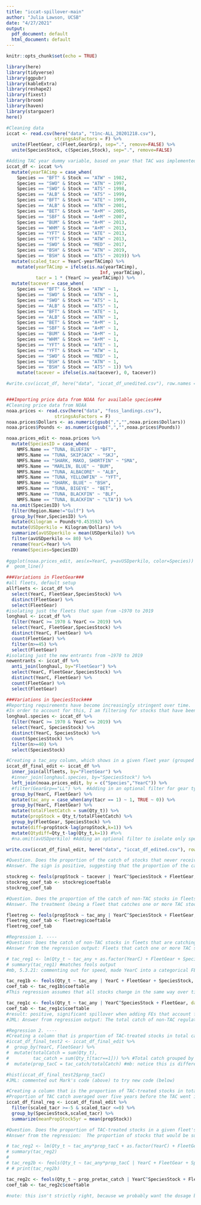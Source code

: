 ```yaml
---
title: "iccat-spillover-main"
author: "Julia Lawson, UCSB"
date: "4/27/2021"
output:
  pdf_document: default
  html_document: default
---
```


```r
knitr::opts_chunk$set(echo = TRUE)

library(here)
library(tidyverse)
library(ggpubr)
library(kableExtra)
library(reshape2)
library(fixest)
library(broom)
library(haven)
library(stargazer)
here()

#Cleaning data
iccat <- read.csv(here("data", "t1nc-ALL_20201218.csv"),
                  stringsAsFactors = F) %>% 
  unite(FleetGear, c(Fleet,GearGrp), sep=".", remove=FALSE) %>% 
  unite(SpeciesStock, c(Species,Stock), sep=".", remove=FALSE)

#Adding TAC year dummy variable, based on year that TAC was implemented (yearTACimp)
iccat_df <- iccat %>%
  mutate(yearTACimp = case_when(
    Species == "BFT" & Stock == "ATW" ~ 1982,
    Species == "SWO" & Stock == "ATN" ~ 1997,
    Species == "SWO" & Stock == "ATS" ~ 1998,
    Species == "ALB" & Stock == "ATS" ~ 1999,
    Species == "BFT" & Stock == "ATE" ~ 1999,
    Species == "ALB" & Stock == "ATN" ~ 2001,
    Species == "BET" & Stock == "A+M" ~ 2005,
    Species == "SBF" & Stock == "A+M" ~ 2007,
    Species == "BUM" & Stock == "A+M" ~ 2013,
    Species == "WHM" & Stock == "A+M" ~ 2013,
    Species == "YFT" & Stock == "ATE" ~ 2013,
    Species == "YFT" & Stock == "ATW" ~ 2013,
    Species == "SWO" & Stock == "MED" ~ 2017,
    Species == "BSH" & Stock == "ATN" ~ 2019,
    Species == "BSH" & Stock == "ATS" ~ 2019)) %>%
  mutate(scaled_tacr = YearC-yearTACimp) %>% 
    mutate(yearTACimp = ifelse(is.na(yearTACimp), 
                                   Inf, yearTACimp),
           tacr = 1 * (YearC >= yearTACimp)) %>%
  mutate(tacever = case_when(
    Species == "BFT" & Stock == "ATW" ~ 1,
    Species == "SWO" & Stock == "ATN" ~ 1,
    Species == "SWO" & Stock == "ATS" ~ 1,
    Species == "ALB" & Stock == "ATS" ~ 1,
    Species == "BFT" & Stock == "ATE" ~ 1,
    Species == "ALB" & Stock == "ATN" ~ 1,
    Species == "BET" & Stock == "A+M" ~ 1,
    Species == "SBF" & Stock == "A+M" ~ 1,
    Species == "BUM" & Stock == "A+M" ~ 1,
    Species == "WHM" & Stock == "A+M" ~ 1,
    Species == "YFT" & Stock == "ATE" ~ 1,
    Species == "YFT" & Stock == "ATW" ~ 1,
    Species == "SWO" & Stock == "MED" ~ 1,
    Species == "BSH" & Stock == "ATN" ~ 1,
    Species == "BSH" & Stock == "ATS" ~ 1)) %>%
    mutate(tacever = ifelse(is.na(tacever), 0, tacever))

#write.csv(iccat_df, here("data", "iccat_df_unedited.csv"), row.names = F)


###Importing price data from NOAA for available species###
#Cleaning price data from NOAA
noaa.prices <- read.csv(here("data", "foss_landings.csv"),
                  stringsAsFactors = F)
noaa.prices$Dollars <- as.numeric(gsub(",","",noaa.prices$Dollars))
noaa.prices$Pounds <- as.numeric(gsub(",","",noaa.prices$Pounds))

noaa.prices_edit <- noaa.prices %>% 
  mutate(SpeciesID = case_when(
    NMFS.Name == "TUNA, BLUEFIN" ~ "BFT",
    NMFS.Name == "TUNA, SKIPJACK" ~ "SKJ",
    NMFS.Name == "SHARK, MAKO, SHORTFIN" ~ "SMA",
    NMFS.Name == "MARLIN, BLUE" ~ "BUM",
    NMFS.Name == "TUNA, ALBACORE" ~ "ALB",
    NMFS.Name == "TUNA, YELLOWFIN" ~ "YFT",
    NMFS.Name == "SHARK, BLUE" ~ "BSH",
    NMFS.Name == "TUNA, BIGEYE" ~ "BET",
    NMFS.Name == "TUNA, BLACKFIN" ~ "BLF",
    NMFS.Name == "TUNA, BLACKFIN" ~ "LTA")) %>% 
  na.omit(SpeciesID) %>% 
  filter(Region.Name!="Gulf") %>% 
  group_by(Year,SpeciesID) %>% 
  mutate(Kilogram = Pounds*0.453592) %>% 
  mutate(USDperkilo = Kilogram/Dollars) %>% 
  summarize(avUSDperkilo = mean(USDperkilo)) %>% 
  filter(avUSDperkilo <= 80) %>% 
  rename(YearC=Year) %>% 
  rename(Species=SpeciesID)
  
#ggplot(noaa.prices_edit, aes(x=YearC, y=avUSDperkilo, color=Species)) +
#  geom_line()

```

```r

###Variations in FleetGear###
#all fleets, default setup
allfleets <- iccat_df %>% 
  select(YearC, FleetGear,SpeciesStock) %>% 
  distinct(FleetGear) %>% 
  select(FleetGear)
#isolating just the fleets that span from ~1970 to 2019
longhaul <- iccat_df %>% 
  filter(YearC >= 1970 & YearC <= 2019) %>% 
  select(YearC, FleetGear,SpeciesStock) %>% 
  distinct(YearC, FleetGear) %>% 
  count(FleetGear) %>% 
  filter(n>=45) %>% 
  select(FleetGear)
#isolating just the new entrants from ~1970 to 2019
newentrants <- iccat_df %>% 
  anti_join(longhaul, by="FleetGear") %>% 
  select(YearC, FleetGear,SpeciesStock) %>% 
  distinct(YearC, FleetGear) %>% 
  count(FleetGear) %>%
  select(FleetGear)

###Variations in SpeciesStock###
#Reporting requirements have become increasingly stringent over time.
#In order to account for this, I am filtering for stocks that have been reported to ICCAT for at least 40 years (~1979 to 2019)
longhaul.species <- iccat_df %>% 
  filter(YearC >= 1970 & YearC <= 2019) %>% 
  select(YearC, SpeciesStock) %>% 
  distinct(YearC, SpeciesStock) %>% 
  count(SpeciesStock) %>% 
  filter(n>=40) %>% 
  select(SpeciesStock)

```


```r

#Creating a tac_any column, which shows in a given fleet year (grouped by FleetGear and YearC) if there are any stocks that are catch regulated (1 if at least one TAC-regulated stock is in the catch, 0 if none)
iccat_df_final_edit <- iccat_df %>% 
  inner_join(allfleets, by="FleetGear") %>%
  #inner_join(longhaul.species, by="SpeciesStock") %>% 
  left_join(noaa.prices_edit, by = c("Species","YearC")) %>% 
  #filter(GearGrp=="LL") %>%  #Adding in an optional filter for gear type (LL=long line; PS=purse seine)
  group_by(YearC, FleetGear) %>% 
  mutate(tac_any = case_when(any(tacr == 1) ~ 1, TRUE ~ 0)) %>% 
  group_by(YearC, FleetGear) %>% 
  mutate(totalFleetCatch = sum(Qty_t)) %>%
  mutate(propStock = Qty_t/totalFleetCatch) %>% 
  group_by(FleetGear, SpeciesStock) %>% 
  mutate(diff=propStock-lag(propStock,k=1)) %>%
  mutate(Qtydiff=Qty_t-lag(Qty_t,k=1)) #%>% 
  #na.omit(avUSDperkilo) #Adding an optional filter to isolate only species with NOAA price data

write.csv(iccat_df_final_edit, here("data", "iccat_df_edited.csv"), row.names = F)

```

```r
#Question. Does the proportion of the catch of stocks that never receive a TAC increase or decrease relative to the catch of stocks that eventually receive a TAC?
#Answer. The sign is positive, suggesting that the proportion of the catch of non-TAC stocks increases following TAC implementation. However the difference is not statistically significant, suggesting that the effect of this leakage is minimal.

stockreg <- feols(propStock ~ tacever | YearC^SpeciesStock + FleetGear, data = filter(iccat_df_final_edit, tacr==0))
stockreg_coef_tab <- stockreg$coeftable
stockreg_coef_tab 

```

```r
#Question. Does the proportion of the catch of non-TAC stocks in fleets that are catching one or more TAC stock increase or decrease relative to the catch of non-TAC stocks in fleets that do not catch any TAC stocks?
#Answer. The treatment (being a fleet that catches one or more TAC stock) catch of non-TAC stocks in fleets that are catching one or more TAC stock increase 

fleetreg <- feols(propStock ~ tac_any | YearC^SpeciesStock + FleetGear, data = filter(iccat_df_final_edit, tacr==0))
fleetreg_coef_tab <- fleetreg$coeftable
fleetreg_coef_tab

```

```r

#Regression 1. ----
#Question: Does the catch of non-TAC stocks in fleets that are catching one or more TAC stock increase or decrease relative to the catch of non-TAC stocks in fleets that do not catch any TAC stocks?
#Answer from the regression output: Fleets that catch one or more TAC stock increase their catch by 10.89 metric tons, relative to fleets that do not catch any TAC stocks.

# tac_reg1 <- lm(Qty_t ~ tac_any + as.factor(YearC) + FleetGear + SpeciesStock, data = filter(iccat_df_final_edit, tacr==0))
# summary(tac_reg1) #matches feols output
#mb, 5.3.21: commenting out for speed, made YearC into a categorical FE

tac_reg1b <- feols(Qty_t ~ tac_any | YearC + FleetGear + SpeciesStock, data = filter(iccat_df_final_edit, tacr==0))
coef_tab <- tac_reg1b$coeftable
#This regression assumes that all stocks change in the same way over time (this is the YearC fixed effect on its own)

tac_reg1c <- feols(Qty_t ~ tac_any | YearC^SpeciesStock + FleetGear, data = filter(iccat_df_final_edit, tacr==0)) #mb: adding year-by-speciesstock FEs
coef_tab <- tac_reg1c$coeftable
#result: positive, significant spillover when adding FEs that account for variations in stock-by-year
#JML: Answer from regression output: The total catch of non-TAC regulated stocks (SpeciesStock) increases by 113.40 metric tons for fleets (FleetGear) that catch at least one TAC managed stock (tac_any = 1), when SpeciesStock is interacted with year (when we allow for each stock to individually vary over time). 

#Regression 2. ----
#Creating a column that is proportion of TAC-treated stocks in total catch (prop_tacC).
#iccat_df_final_test2 <- iccat_df_final_edit %>% 
#  group_by(YearC, FleetGear) %>% 
#  mutate(totalCatch = sum(Qty_t),
#         tac_catch = sum(Qty_t[tacr==1])) %>% #Total catch grouped by FleetGear and YearC
#  mutate(prop_tacC = tac_catch/totalCatch) #mb: notice this is different

#hist(iccat_df_final_test2$prop_tacC)
#JML: commented out Mark's code (above) to try new code (below)

#Creating a column that is the proportion of TAC-treated stocks in total catch in years prior to when the TAC went into effect (prop_tacCpre)
#Proportion of TAC catch averaged over five years before the TAC went into effect for each stock
iccat_df_final_reg <- iccat_df_final_edit %>% 
  filter(scaled_tacr >=-5 & scaled_tacr <=0) %>% 
  group_by(SpeciesStock,scaled_tacr) %>% 
  summarize(meanPropStock5yr = mean(propStock)) 

#Question. Does the proportion of TAC-treated stocks in a given fleet's total catch increase or decrease relative to the proportion of non-TAC treated stocks following TAC implementation?
#Answer from the regression:  The proportion of stocks that would be subject to TAC restrictions (tacever=1, tacr=0) in a given fleet's total catch, were 316X higher in the years prior to TAC implementation (tacr=0) compared to the years after TAC restrictions were in place.

# tac_reg2 <- lm(Qty_t ~ tac_any*prop_tacC + as.factor(YearC) + FleetGear + SpeciesStock, data = filter(iccat_df_final_reg, tacr==0))
# summary(tac_reg2)
# 
# tac_reg2b <- feols(Qty_t ~ tac_any*prop_tacC | YearC + FleetGear + SpeciesStock, data = filter(iccat_df_final_reg, tacr==0))
# # print(tac_reg2b)

tac_reg2c <- feols(Qty_t ~ prop_pretac_catch | YearC^SpeciesStock + FleetGear, data = filter(iccat_df_final_reg, tacr==0))
coef_tab <- tac_reg2c$coeftable

#note: this isn't strictly right, because we probably want the dosage based on the pre-treatment period only

```

